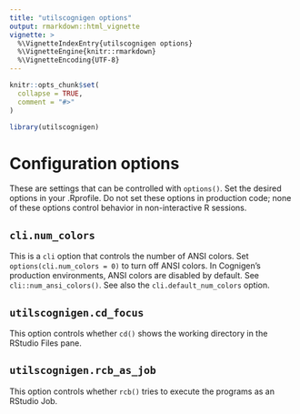 ```yaml
---
title: "utilscognigen options"
output: rmarkdown::html_vignette
vignette: >
  %\VignetteIndexEntry{utilscognigen options}
  %\VignetteEngine{knitr::rmarkdown}
  %\VignetteEncoding{UTF-8}
---
```


```r
knitr::opts_chunk$set(
  collapse = TRUE,
  comment = "#>"
)
```

```r
library(utilscognigen)
```

# Configuration options

These are settings that can be controlled with `options()`. Set the desired options in your .Rprofile. Do not set these options in production code; none of these options control behavior in non-interactive R sessions.

## `cli.num_colors`

This is a `cli` option that controls the number of ANSI colors. Set `options(cli.num_colors = 0)` to turn off ANSI colors. In Cognigen's production environments, ANSI colors are disabled by default. See `cli::num_ansi_colors()`. See also the `cli.default_num_colors` option.

## `utilscognigen.cd_focus`

This option controls whether `cd()` shows the working directory in the RStudio Files pane.

## `utilscognigen.rcb_as_job`

This option controls whether `rcb()` tries to execute the programs as an RStudio Job.
